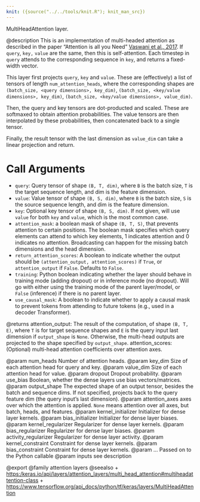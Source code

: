```yaml
---
knit: ({source("../../tools/knit.R"); knit_man_src})
---
```

MultiHeadAttention layer.

@description
This is an implementation of multi-headed attention as described in the
paper "Attention is all you Need"
[Vaswani et al., 2017](https://arxiv.org/abs/1706.03762).
If `query`, `key,` `value` are the same, then
this is self-attention. Each timestep in `query` attends to the
corresponding sequence in `key`, and returns a fixed-width vector.

This layer first projects `query`, `key` and `value`. These are
(effectively) a list of tensors of length `num_attention_heads`, where the
corresponding shapes are `(batch_size, <query dimensions>, key_dim)`,
`(batch_size, <key/value dimensions>, key_dim)`,
`(batch_size, <key/value dimensions>, value_dim)`.

Then, the query and key tensors are dot-producted and scaled. These are
softmaxed to obtain attention probabilities. The value tensors are then
interpolated by these probabilities, then concatenated back to a single
tensor.

Finally, the result tensor with the last dimension as `value_dim` can take
a linear projection and return.

# Call Arguments
- `query`: Query tensor of shape `(B, T, dim)`, where `B` is the batch size,
    `T` is the target sequence length, and dim is the feature dimension.
- `value`: Value tensor of shape `(B, S, dim)`, where `B` is the batch size,
    `S` is the source sequence length, and dim is the feature dimension.
- `key`: Optional key tensor of shape `(B, S, dim)`. If not given, will
    use `value` for both `key` and `value`, which is the most common
    case.
- `attention_mask`: a boolean mask of shape `(B, T, S)`, that prevents
    attention to certain positions. The boolean mask specifies which
    query elements can attend to which key elements, 1 indicates
    attention and 0 indicates no attention. Broadcasting can happen for
    the missing batch dimensions and the head dimension.
- `return_attention_scores`: A boolean to indicate whether the output should
    be `(attention_output, attention_scores)` if `True`, or
    `attention_output` if `False`. Defaults to `False`.
- `training`: Python boolean indicating whether the layer should behave in
    training mode (adding dropout) or in inference mode (no dropout).
    Will go with either using the training mode of the parent
    layer/model, or `False` (inference) if there is no parent layer.
- `use_causal_mask`: A boolean to indicate whether to apply a causal mask to
    prevent tokens from attending to future tokens (e.g., used in a
    decoder Transformer).

@returns
attention_output: The result of the computation, of shape `(B, T, E)`,
    where `T` is for target sequence shapes and `E` is the query input
    last dimension if `output_shape` is `None`. Otherwise, the
    multi-head outputs are projected to the shape specified by
    `output_shape`.
attention_scores: (Optional) multi-head attention coefficients over
    attention axes.

@param num_heads Number of attention heads.
@param key_dim Size of each attention head for query and key.
@param value_dim Size of each attention head for value.
@param dropout Dropout probability.
@param use_bias Boolean, whether the dense layers use bias vectors/matrices.
@param output_shape The expected shape of an output tensor, besides the batch
    and sequence dims. If not specified, projects back to the query
    feature dim (the query input's last dimension).
@param attention_axes axes over which the attention is applied. `None` means
    attention over all axes, but batch, heads, and features.
@param kernel_initializer Initializer for dense layer kernels.
@param bias_initializer Initializer for dense layer biases.
@param kernel_regularizer Regularizer for dense layer kernels.
@param bias_regularizer Regularizer for dense layer biases.
@param activity_regularizer Regularizer for dense layer activity.
@param kernel_constraint Constraint for dense layer kernels.
@param bias_constraint Constraint for dense layer kernels.
@param ... Passed on to the Python callable
@param inputs see description

@export
@family attention layers
@seealso
+ <https:/keras.io/api/layers/attention_layers/multi_head_attention#multiheadattention-class>
+ <https://www.tensorflow.org/api_docs/python/tf/keras/layers/MultiHeadAttention>
